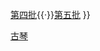 {{Navbox 
| name  = 第二批國家級非物質文化遺產古琴項目代表性傳承人 
| title =第二批[[國家級非物質文化遺產|國家級非物質文化遺產]]古琴項目代表性傳承人 
| state = {{{state|autocollapse}}} 
| bodyclass = hlist 
| basestyle = 
| groupstyle= text-align:left; 
| image  = 
| list1  =  
* [[鄭珉中]]（管派） 
* [[陳長林]]（閩派） 
* [[吳釗]]（泛川派） 
* [[姚公白]] （浙派姚門）
* [[劉赤城]]（梅庵派、諸城派）
* [[李璠 (1915年)|李璠]]（川派）
* [[吳文光 (音樂家)|吳文光]]（虞山吳派）
* [[林友仁]]（廣陵派）
* [[李祥霆]]
* [[龔一]]

|below = [[Template:第三批國家級非物質文化遺產古琴項目代表性傳承人|第三批]]{{·}}[[Template:第四批國家級非物質文化遺產古琴項目代表性傳承人|第四批]]{{·}}[[Template:第五批國家級非物質文化遺產古琴項目代表性傳承人|第五批]]
}}<noinclude>
{{collapsible option}}
[[Category:古琴|古琴]]
</noinclude>